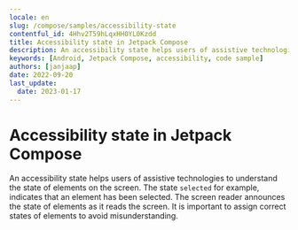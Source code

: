 ```yaml
---
locale: en
slug: /compose/samples/accessibility-state
contentful_id: 4Hhv2T59hLqxHH0YL0Kzdd
title: Accessibility state in Jetpack Compose
description: An accessibility state helps users of assistive technologies to understand the state of elements on the screen.
keywords: [Android, Jetpack Compose, accessibility, code sample]
authors: [janjaap]
date: 2022-09-20
last_update:
  date: 2023-01-17
---
```


# Accessibility state in Jetpack Compose

An accessibility state helps users of assistive technologies to understand the state of elements on the screen. The state `selected` for example, indicates that an element has been selected. The screen reader announces the state of elements as it reads the screen. It is important to assign correct states of elements to avoid misunderstanding.

<CodeSample id="accessibility-state" platform="compose" locale="en"/>
